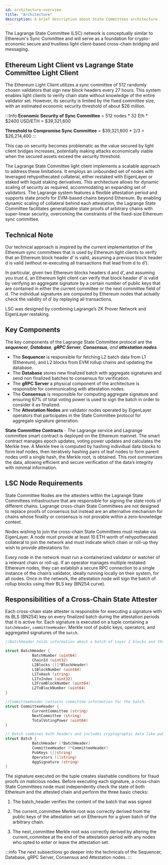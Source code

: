```yaml
---
id: architecture-overview
title: "Architecture"
description: A brief description about State Committees architecture
---
```



The Lagrange State Committee (LSC) network is conceptually similar to Ethereum's Sync Committee and will serve as a foundation for crypto-economic secure and trustless light client-based cross-chain bridging and messaging.

## Ethereum Light Client vs Lagrange State Committee Light Client

The Ethereum Light Client utilizes a sync committee of 512 randomly chosen validators that sign new block headers every 27 hours. This system enables light clients to verify chain state without knowledge of the entire validator set. However, its security is limited by the fixed committee size, with an estimated economic security threshold of about $26 million. 

:::Info
**Economic Security of Sync Committee** = 512 nodes * 32 Eth * $2400 USD/ETH = $39,321,600

**Threshold to Compromise Sync Committee** = $39,321,600 * 2/3 = $26,214,400
:::

This cap on security becomes problematic as the value secured by light client bridges increases, potentially making attacks economically viable when the secured assets exceed the security threshold.

The Lagrange State Committee light client implements a scalable approach to address these limitations. It employs an unbounded set of nodes with leveraged rehypothecated collateral, either restaked with EigenLayer or staked with liquid staking derivatives. This architecture allows for dynamic scaling of security as required, accommodating an expanding set of validators. The Lagrange system features a flexible attestation period and supports state proofs for EVM-based chains beyond Ethereum. By enabling dynamic scaling of collateral behind each attestation, the Lagrange State Committee facilitates generalizable state proofs of arbitrary chains with super-linear security, overcoming the constraints of the fixed-size Ethereum sync committee.

## Technical Note
Our technical approach is inspired by the current implementation of the Ethereum sync committees that is used by Ethereum light clients to verify that an Ethereum block header d’ is valid, assuming a previous block header d is valid (without re-executing all transactions that lead from d to d’). 

In particular, given two Ethereum blocks headers d and d’, and assuming you trust d, an Ethereum light client can verify that block header d’ is valid by verifying an aggregate signature by a certain number of public keys that are contained in either the current committee or the next committee field of d. The individual signatures are computed by Ethereum nodes that actually check the validity of d’ by replaying all transactions.

LSC was designed by combining Lagrange’s ZK Prover Network and EigenLayer restaking. 

## Key Components
The key components of the Lagrange State Committee protocol are the ***sequencer**, **Database**, **gRPC Server**, **Consensus**, and **attestation nodes***.

- The **Sequencer** is responsible for fetching L2 batch data from L1 (Ethereum), and L2 blocks from EVM rollup chains and updating the database. 
- The **Database** stores new finalized batch with aggregate signatures and send non finalized batches to consensus for verification. 
- The **gRPC Server** a physical component of the architecture is responsible for communicating with attestation nodes.  
- The **Consensus** is responsible for computing aggregate signature and ensuring 67% of total voting power is used to sign the batch in order to consider it as finalized.
- The **Attestation Nodes** are validator nodes operated by EigenLayer operators that participates in the State Committee protocol for aggregate signature generation. 

<ThemedImage
  lightSrc="/img/state-committee-light.png"
  darkSrc="/img/state-committee-dark.png"
  alt="State Committees Architecture Diagram"
/>

**State Committee Contracts** - The Lagrange service and Lagrange committee smart contract is deployed on the Ethereum mainnet. The smart contract manages epoch updates, voting power updates and calculates the Merkle tree.  A Merkle tree is computed by hashing individual data blocks to form leaf nodes, then iteratively hashing pairs of leaf nodes to form parent nodes until a single hash, the Merkle root, is obtained. This root summarizes the data, allowing efficient and secure verification of the data’s integrity with minimal information.

## LSC Node Requirements

State Committee Nodes are the attesters within the Lagrange State Committees infrastructure that are responsible for signing the state roots of different chains. Lagrange cross-chain State Committees are not designed to replace proofs of consensus but instead are an alternative mechanism for chains whose finality or consensus is not provable within a zero-knowledge context.

Nodes wishing to join the cross-chain State Committees must restake via EigenLayer. A node must provide at least 10 ETH worth of rehypothecated collateral to join the network and must indicate which chain or roll-up they wish to provide attestations for.

Every node in the network must run a containerized validator or watcher of a relevant chain or roll-up. If an operator manages multiple restaked Ethereum nodes, they can establish a secure RPC connection to a single instance of the chain’s validator, ideally running locally on their system, for all nodes. Once in the network, the attestation node will sign the batch of rollup blocks using their BLS key (BN254 curve).

## Responsibilities of a Cross-Chain State Attester

Each cross-chain state attester is responsible for executing a signature with its BLS (BN254) key on every finalized batch during the attestation periods that it is active for. Each signature is executed on a tuple containing a `batchHeader`, `committeeHeader`. Merkle root of public keys, operators, and aggregated signatures of the `batch`. 

```go
//BatchHeader holds information about a batch of Layer 2 blocks and their corresponding Layer 1 anchor

struct BatchHeader {
			BatchNumber (uint64)
			ChainId (uint32)
			L2Blocks ([]*BlockHeader)
			L1BlockNumber (uint64)
			L1TxHash (string)
			L1TxIndex (uint32)
			L2FromBlockNumber (uint64)
			L2ToBlockNumber (uint64)
}

//CommitteeHeader contains committee information for the batch.
struct CommitteeHeader {
			CurrentCommittee (string)
			NextCommittee (string)
			TotalVotingPower (uint64) 
}

// Batch combines both headers and includes cryptographic data like public keys and signatures for verifying the batch 
struct Batch {
			BatchHeader (*BatchHeader)
			CommitteeHeader (*CommitteeHeader)
			PubKeys ([]string)
			Operators ([]string)
			AggSignature (string)
}
```

The signature executed on the tuple creates slashable conditions for fraud proofs on malicious nodes. Before executing each signature, a cross-chain State Committees node must independently check the state of both Ethereum and the attested chain and perform the three basic checks:

1. The batch_header verifies the content of the batch that was signed 

2. The current_committee Merkle root was correctly derived from the public keys of the attestation set on Ethereum for a given batch of the arbitrary chain.

3. The next_committee Merkle root was correctly derived by altering the current_commitee at the end of the attestation period with any nodes who opted to enter or leave the attestation set.

:::info
The next subsections go deeper into the technicals of the Sequencer, Database, gRPC Server, Consensus and Attestation nodes. 
:::